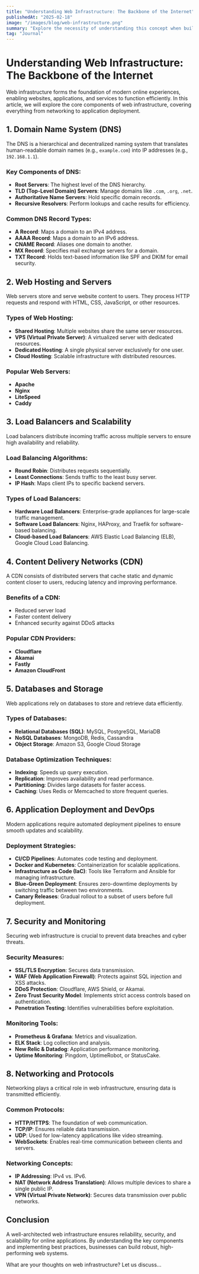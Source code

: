 ```yaml
---
title: "Understanding Web Infrastructure: The Backbone of the Internet"
publishedAt: "2025-02-18"
image: "/images/blog/web-infrastructure.png"
summary: "Explore the necessity of understanding this concept when building websites and apps as a software engineer."
tag: "Journal"
---
```


# Understanding Web Infrastructure: The Backbone of the Internet

Web infrastructure forms the foundation of modern online experiences, enabling
websites, applications, and services to function efficiently. In this article,
we will explore the core components of web infrastructure, covering everything
from networking to application deployment.

## 1. Domain Name System (DNS)
The DNS is a hierarchical and decentralized naming system that translates
human-readable domain names (e.g., `example.com`) into IP addresses
(e.g., `192.168.1.1`).

### Key Components of DNS:
- **Root Servers**: The highest level of the DNS hierarchy.
- **TLD (Top-Level Domain) Servers**: Manage domains like `.com`, `.org`, `.net`.
- **Authoritative Name Servers**: Hold specific domain records.
- **Recursive Resolvers**: Perform lookups and cache results for efficiency.

### Common DNS Record Types:
- **A Record**: Maps a domain to an IPv4 address.
- **AAAA Record**: Maps a domain to an IPv6 address.
- **CNAME Record**: Aliases one domain to another.
- **MX Record**: Specifies mail exchange servers for a domain.
- **TXT Record**: Holds text-based information like SPF and DKIM for email security.

## 2. Web Hosting and Servers
Web servers store and serve website content to users. They process HTTP
requests and respond with HTML, CSS, JavaScript, or other resources.

### Types of Web Hosting:
- **Shared Hosting**: Multiple websites share the same server resources.
- **VPS (Virtual Private Server)**: A virtualized server with dedicated resources.
- **Dedicated Hosting**: A single physical server exclusively for one user.
- **Cloud Hosting**: Scalable infrastructure with distributed resources.

### Popular Web Servers:
- **Apache**
- **Nginx**
- **LiteSpeed**
- **Caddy**

## 3. Load Balancers and Scalability
Load balancers distribute incoming traffic across multiple servers to ensure
high availability and reliability.

### Load Balancing Algorithms:
- **Round Robin**: Distributes requests sequentially.
- **Least Connections**: Sends traffic to the least busy server.
- **IP Hash**: Maps client IPs to specific backend servers.

### Types of Load Balancers:
- **Hardware Load Balancers**: Enterprise-grade appliances for large-scale traffic management.
- **Software Load Balancers**: Nginx, HAProxy, and Traefik for software-based balancing.
- **Cloud-based Load Balancers**: AWS Elastic Load Balancing (ELB), Google Cloud Load Balancing.

## 4. Content Delivery Networks (CDN)
A CDN consists of distributed servers that cache static and dynamic content
closer to users, reducing latency and improving performance.

### Benefits of a CDN:
- Reduced server load
- Faster content delivery
- Enhanced security against DDoS attacks

### Popular CDN Providers:
- **Cloudflare**
- **Akamai**
- **Fastly**
- **Amazon CloudFront**

## 5. Databases and Storage
Web applications rely on databases to store and retrieve data efficiently.

### Types of Databases:
- **Relational Databases (SQL)**: MySQL, PostgreSQL, MariaDB
- **NoSQL Databases**: MongoDB, Redis, Cassandra
- **Object Storage**: Amazon S3, Google Cloud Storage

### Database Optimization Techniques:
- **Indexing**: Speeds up query execution.
- **Replication**: Improves availability and read performance.
- **Partitioning**: Divides large datasets for faster access.
- **Caching**: Uses Redis or Memcached to store frequent queries.

## 6. Application Deployment and DevOps
Modern applications require automated deployment pipelines to ensure smooth
updates and scalability.

### Deployment Strategies:
- **CI/CD Pipelines**: Automates code testing and deployment.
- **Docker and Kubernetes**: Containerization for scalable applications.
- **Infrastructure as Code (IaC)**: Tools like Terraform and Ansible for managing infrastructure.
- **Blue-Green Deployment**: Ensures zero-downtime deployments by switching traffic between two environments.
- **Canary Releases**: Gradual rollout to a subset of users before full deployment.

## 7. Security and Monitoring
Securing web infrastructure is crucial to prevent data breaches and cyber threats.

### Security Measures:
- **SSL/TLS Encryption**: Secures data transmission.
- **WAF (Web Application Firewall)**: Protects against SQL injection and XSS attacks.
- **DDoS Protection**: Cloudflare, AWS Shield, or Akamai.
- **Zero Trust Security Model**: Implements strict access controls based on authentication.
- **Penetration Testing**: Identifies vulnerabilities before exploitation.

### Monitoring Tools:
- **Prometheus & Grafana**: Metrics and visualization.
- **ELK Stack**: Log collection and analysis.
- **New Relic & Datadog**: Application performance monitoring.
- **Uptime Monitoring**: Pingdom, UptimeRobot, or StatusCake.

## 8. Networking and Protocols
Networking plays a critical role in web infrastructure, ensuring data is transmitted efficiently.

### Common Protocols:
- **HTTP/HTTPS**: The foundation of web communication.
- **TCP/IP**: Ensures reliable data transmission.
- **UDP**: Used for low-latency applications like video streaming.
- **WebSockets**: Enables real-time communication between clients and servers.

### Networking Concepts:
- **IP Addressing**: IPv4 vs. IPv6.
- **NAT (Network Address Translation)**: Allows multiple devices to share a single public IP.
- **VPN (Virtual Private Network)**: Secures data transmission over public networks.

## Conclusion
A well-architected web infrastructure ensures reliability, security, and
scalability for online applications. By understanding the key components and
implementing best practices, businesses can build robust, high-performing web
systems.

What are your thoughts on web infrastructure? Let us discuss...